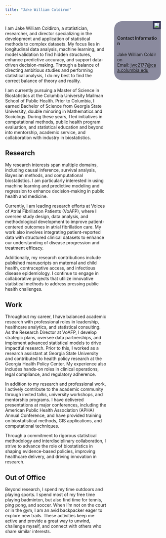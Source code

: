 ```yaml
---
title: "Jake William Coldiron"
---
```


<link rel="stylesheet" href="styles.css" type="text/css">
<link rel="stylesheet" href="site_libs/academicons-1.9.4/css/academicons.min.css">

:::: {style="display: flex;"}

::: {.column width="65%"}

I am Jake William Coldiron, a statistician, researcher, and director specializing in the development and application of statistical methods to complex datasets. My focus lies in longitudinal data analysis, machine learning, and model validation to find hidden structures, enhance predictive accuracy, and support data-driven decision-making. Through a balance of directing ambitious studies and performing statistical analysis, I do my best to find the correct balance of theory and reality.

I am currently pursuing a Master of Science in Biostatistics at the Columbia University Mailman School of Public Health. Prior to Columbia, I earned Bachelor of Science from Georgia State University, double minoring in Mathematics and Sociology. During these years, I led initiatives in computational methods, public health program evaluation, and statistical education and beyond into mentorship, academic service, and collaboration with industry in biostatistics.

## Research

My research interests span multiple domains, including causal inference, survival analysis, Bayesian methods, and computational biostatistics. I am particularly interested in using machine learning and predictive modeling and regression to enhance decision-making in public health and medicine. 

Currently, I am leading research efforts at Voices of Atrial Fibrillation Patients (VoAFP), where I oversee study design, data analysis, and methodological development to improve patient-centered outcomes in atrial fibrillation care. My work also involves integrating patient-reported data with structured clinical datasets to enhance our understanding of disease progression and treatment efficacy.

Additionally, my research contributions include published manuscripts on maternal and child health, contraceptive access, and infectious disease epidemiology. I continue to engage in collaborative projects that utilize innovative statistical methods to address pressing public health challenges.

## Work

Throughout my career, I have balanced academic research with professional roles in leadership, healthcare analytics, and statistical consulting. As the Research Director at VoAFP, I develop strategic plans, oversee data partnerships, and implement advanced statistical models to drive impactful research. Prior to this, I worked as a research assistant at Georgia State University and contributed to health policy research at the Georgia Health Policy Center. My experience also includes hands-on roles in clinical operations, legal compliance, and regulatory adherence.

In addition to my research and professional work, I actively contribute to the academic community through invited talks, university workshops, and mentorship programs. I have delivered presentations at major conferences, including the American Public Health Association (APHA) Annual Conference, and have provided training on biostatistical methods, GIS applications, and computational techniques.

Through a commitment to rigorous statistical methodology and interdisciplinary collaboration, I strive to advance the role of biostatistics in shaping evidence-based policies, improving healthcare delivery, and driving innovation in research.

## Out of Office

Beyond research, I spend my time outdoors and playing sports. I spend most of my free time playing badminton, but also find time for  tennis, ping pong, and soccer. When I'm not on the court or in the gym, I am an avid backpacker eager to explore new trails. These activities keep me active and provide a great way to unwind, challenge myself, and connect with others who share similar interests.

:::

::: {.column width="5%"}
\
<!-- empty column for spacing reasons -->
:::

::: {.column width="30%"}
```{=html}
<img src="images/headshot.jpg", style="border: 5px solid #333355;float:right; margin-bottom: 10px;">

<div style="border-radius: 25px;background: #33335590;padding: 10px;">
<br/>
<h4 style=
word-break:break-all;"> Contact Information</h4>
<p style="size:8px;word-break:break-all;">
Jake William Coldiron
<br/>
Email: <a href="mailto:jwc2177@caa.columbia.edu">jwc2177@caa.columbia.edu</a></p>
</div>
```

:::

::::


</br>
</br>
</br>

<center>

<h2>
<a class="fab fa-linkedin" href="https://www.linkedin.com/in/jakewilliamcoldiron/"> </a>
<a class="fab fa-github" href="http://github.com/jakewilliamcoldiron/"> </a>
<a class="fas fa-envelope" href="jwc2177@caa.columbia.edu"> </a>
</h2>

</center>